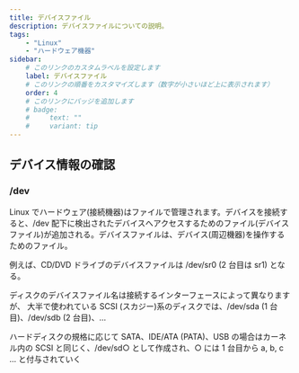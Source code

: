 ```yaml
---
title: デバイスファイル
description: デバイスファイルについての説明。
tags:
    - "Linux"
    - "ハードウェア機器"
sidebar:
    # このリンクのカスタムラベルを設定します
    label: デバイスファイル
    # このリンクの順番をカスタマイズします（数字が小さいほど上に表示されます）
    order: 4
    # このリンクにバッジを追加します
    # badge:
    #     text: ""
    #     variant: tip
---
```



## デバイス情報の確認

### /dev

Linux でハードウェア(接続機器)はファイルで管理されます。デバイスを接続すると、/dev 配下に検出されたデバイスへアクセスするためのファイル(デバイスファイル)が追加される。デバイスファイルは、デバイス(周辺機器)を操作するためのファイル。

例えば、CD/DVD ドライブのデバイスファイルは /dev/sr0 (2 台目は sr1) となる。

ディスクのデバイスファイル名は接続するインターフェースによって異なりますが、
大半で使われている SCSI (スカジー)系のディスクでは、/dev/sda (1 台目)、/dev/sdb (2 台目)、…

ハードディスクの規格に応じて SATA、IDE/ATA (PATA)、USB の場合はカーネル内の SCSI と同じく、/dev/sd○ として作成され、○ には 1 台目から a, b, c … と付与されていく
